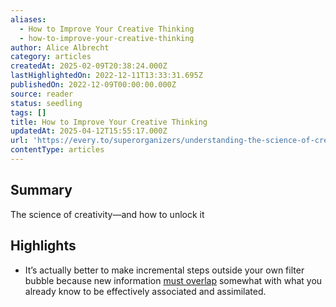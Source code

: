 ```yaml
---
aliases:
  - How to Improve Your Creative Thinking
  - how-to-improve-your-creative-thinking
author: Alice Albrecht
category: articles
createdAt: 2025-02-09T20:38:24.000Z
lastHighlightedOn: 2022-12-11T13:33:31.695Z
publishedOn: 2022-12-09T00:00:00.000Z
source: reader
status: seedling
tags: []
title: How to Improve Your Creative Thinking
updatedAt: 2025-04-12T15:55:17.000Z
url: 'https://every.to/superorganizers/understanding-the-science-of-creativity'
contentType: articles
---
```

## Summary

The science of creativity—and how to unlock it

## Highlights

- It’s actually better to make incremental steps outside your own filter bubble because new information [must overlap](https://www.ncbi.nlm.nih.gov/pmc/articles/PMC6870350/) somewhat with what you already know to be effectively associated and assimilated.

